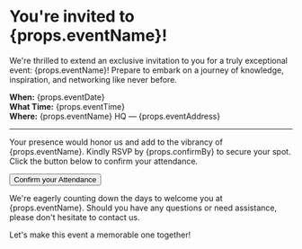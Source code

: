 # You're invited to {props.eventName}!

We're thrilled to extend an exclusive invitation to you for a truly exceptional event: {props.eventName}! Prepare to embark on a journey of knowledge, inspiration, and networking like never before.

**When:** {props.eventDate}  
**What Time:** {props.eventTime}  
**Where:** {props.eventName} HQ — {props.eventAddress}

---

Your presence would honor us and add to the vibrancy of {props.eventName}. Kindly RSVP by {props.confirmBy} to secure your spot. Click the button below to confirm your attendance.

<Button href="#">Confirm your Attendance</Button>

We're eagerly counting down the days to welcome you at {props.eventName}. Should you have any questions or need assistance, please don't hesitate to contact us.

Let's make this event a memorable one together!
